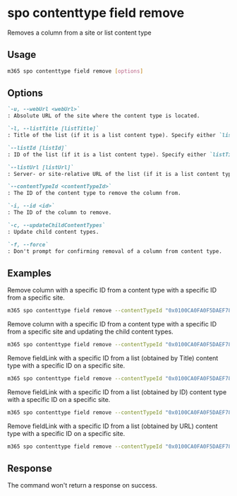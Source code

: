 
# spo contenttype field remove

Removes a column from a site or list content type

## Usage

```sh
m365 spo contenttype field remove [options]
```

## Options

```md definition-list
`-u, --webUrl <webUrl>`
: Absolute URL of the site where the content type is located.

`-l, --listTitle [listTitle]`
: Title of the list (if it is a list content type). Specify either `listTitle`, `listId` or `listUrl`.

`--listId [listId]`
: ID of the list (if it is a list content type). Specify either `listTitle`, `listId` or `listUrl`.

`--listUrl [listUrl]`
: Server- or site-relative URL of the list (if it is a list content type). Specify either `listTitle`, `listId` or `listUrl`.

`--contentTypeId <contentTypeId>`
: The ID of the content type to remove the column from.

`-i, --id <id>`
: The ID of the column to remove.

`-c, --updateChildContentTypes`
: Update child content types.

`-f, --force`
: Don't prompt for confirming removal of a column from content type.
```

<Global />

## Examples

Remove column with a specific ID from a content type with a specific ID from a specific site.

```sh
m365 spo contenttype field remove --contentTypeId "0x0100CA0FA0F5DAEF784494B9C6020C3020A6" --id "880d2f46-fccb-43ca-9def-f88e722cef80" --webUrl https://contoso.sharepoint.com --force
```

Remove column with a specific ID from a content type with a specific ID from a specific site and updating the child content types.

```sh
m365 spo contenttype field remove --contentTypeId "0x0100CA0FA0F5DAEF784494B9C6020C3020A6" --id "880d2f46-fccb-43ca-9def-f88e722cef80" --webUrl https://contoso.sharepoint.com --updateChildContentTypes
```

Remove fieldLink with a specific ID from a list (obtained by Title) content type with a specific ID on a specific site.

```sh
m365 spo contenttype field remove --contentTypeId "0x0100CA0FA0F5DAEF784494B9C6020C3020A60062F089A38C867747942DB2C3FC50FF6A" --id "880d2f46-fccb-43ca-9def-f88e722cef80" --webUrl https://contoso.sharepoint.com --listTitle "Documents"
```

Remove fieldLink with a specific ID from a list (obtained by ID) content type with a specific ID on a specific site.

```sh
m365 spo contenttype field remove --contentTypeId "0x0100CA0FA0F5DAEF784494B9C6020C3020A60062F089A38C867747942DB2C3FC50FF6A" --id "880d2f46-fccb-43ca-9def-f88e722cef80" --webUrl https://contoso.sharepoint.com --listId "8c7a0fcd-9d64-4634-85ea-ce2b37b2ec0c"
```

Remove fieldLink with a specific ID from a list (obtained by URL) content type with a specific ID on a specific site.

```sh
m365 spo contenttype field remove --contentTypeId "0x0100CA0FA0F5DAEF784494B9C6020C3020A60062F089A38C867747942DB2C3FC50FF6A" --id "880d2f46-fccb-43ca-9def-f88e722cef80" --webUrl https://contoso.sharepoint.com --listUrl "/shared documents"
```

## Response

The command won't return a response on success.
